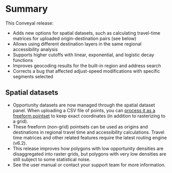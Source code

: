 # Summary
This Conveyal release:
- Adds new options for spatial datasets, such as calculating travel-time matrices for uploaded origin-destination pairs (see below)
- Allows using different destination layers in the same regional accessibility analysis
- Supports higher cutoffs with linear, exponential, and logistic decay functions
- Improves geocoding results for the built-in region and address search
- Corrects a bug that affected adjust-speed modifications with specific segments selected

## Spatial datasets
- Opportunity datasets are now managed through the spatial dataset panel. When uploading a CSV file of points, you can [process it as a freeform pointset](https://docs.conveyal.com/prepare-inputs/upload-spatial-data#freeform-non-grid-points) to keep exact coordinates (in addition to rasterizing to a grid).
- These freeform (non-grid) pointsets can be used as origins and destinations in regional travel time and accessibility calculations. Travel time matrices and other related features require the latest routing engine (v6.2).
- This release improves how polygons with low opportunity densities are disaggregated into raster grids, but polygons with very low densities are still subject to some statistical noise.
- See the user manual or contact your support team for more information.

